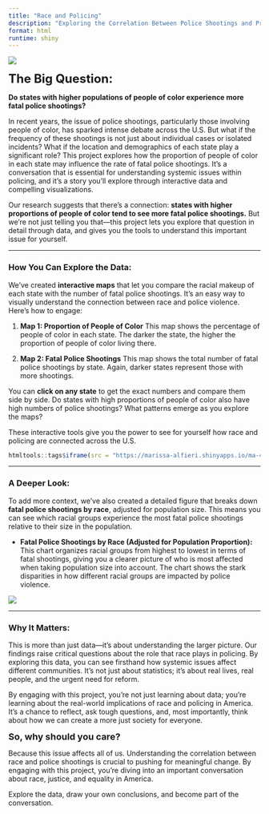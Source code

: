 ```yaml
---
title: "Race and Policing"
description: "Exploring the Correlation Between Police Shootings and Proportions of People of Color in U.S. States"
format: html
runtime: shiny
---
```


![](images/big_pic.png)

<span style="font-size: 24px;">**The Big Question:**</span>

**Do states with higher populations of people of color experience more fatal police shootings?**

In recent years, the issue of police shootings, particularly those involving people of color, has sparked intense debate across the U.S. But what if the frequency of these shootings is not just about individual cases or isolated incidents? What if the location and demographics of each state play a significant role? This project explores how the proportion of people of color in each state may influence the rate of fatal police shootings. It's a conversation that is essential for understanding systemic issues within policing, and it’s a story you’ll explore through interactive data and compelling visualizations.

Our research suggests that there’s a connection: **states with higher proportions of people of color tend to see more fatal police shootings.** But we’re not just telling you that—this project lets you explore that question in detail through data, and gives you the tools to understand this important issue for yourself.

------------------------------------------------------------------------

### How You Can Explore the Data:

We’ve created **interactive maps** that let you compare the racial makeup of each state with the number of fatal police shootings. It’s an easy way to visually understand the connection between race and police violence. Here’s how to engage:

1. **Map 1: Proportion of People of Color**
  This map shows the percentage of people of color in each state. The
  darker the state, the higher the proportion of people of color living
  there.

2. **Map 2: Fatal Police Shootings**
  This map shows the total number of fatal police shootings by state.
  Again, darker states represent those with more shootings.

You can **click on any state** to get the exact numbers and compare them side by side. Do states with high proportions of people of color also have high numbers of police shootings? What patterns emerge as you explore the maps?

These interactive tools give you the power to see for yourself how race and policing are connected across the U.S.

```r
htmltools::tags$iframe(src = "https://marissa-alfieri.shinyapps.io/ma-4615-fa24-final-project-group-thirteen/", width = "100%", height = "500px")
```

------------------------------------------------------------------------

### A Deeper Look:

To add more context, we’ve also created a detailed figure that breaks down **fatal police shootings by race**, adjusted for population size. This means you can see which racial groups experience the most fatal police shootings relative to their size in the population.

- **Fatal Police Shootings by Race (Adjusted for Population Proportion):** 
  This chart organizes racial groups from highest to lowest in terms of
  fatal shootings, giving you a clearer picture of who is most affected
  when taking population size into account. The chart shows the stark
  disparities in how different racial groups are impacted by police
  violence.

![](images/Race(PProp).png) 

------------------------------------------------------------------------

### Why It Matters:
This is more than just data—it’s about understanding the larger picture. Our findings raise critical questions about the role that race plays in policing. By exploring this data, you can see firsthand how systemic issues affect different communities. It’s not just about statistics; it’s about real lives, real people, and the urgent need for reform.

By engaging with this project, you’re not just learning about data; you’re learning about the real-world implications of race and policing in America. It’s a chance to reflect, ask tough questions, and, most importantly, think about how we can create a more just society for everyone.


<span style="font-size: 18px;">**So, why should you care?**</span>

Because this issue affects all of us. Understanding the correlation between race and police shootings is crucial to pushing for meaningful change. By engaging with this project, you're diving into an important conversation about race, justice, and equality in America.

Explore the data, draw your own conclusions, and become part of the conversation.

  